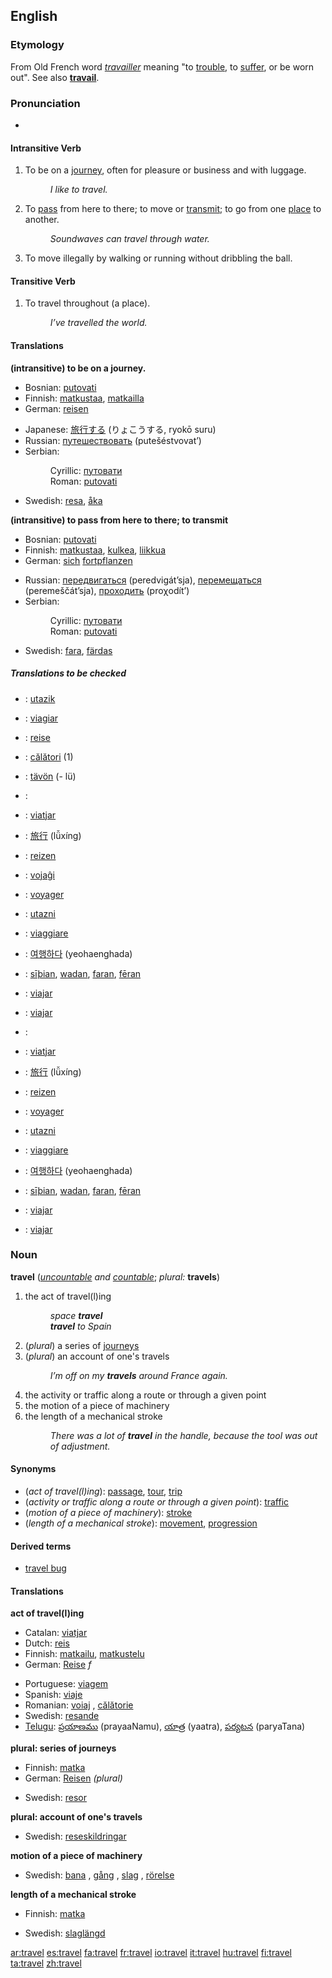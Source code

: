 ==English==

===Etymology===
From Old French word ''[[travailler]]'' meaning "to [[trouble]], to [[suffer]], or be worn out". See also '''[[travail]]'''.

===Pronunciation===
*{{audio|en-us-travel.ogg|Audio (US)}}
====Intransitive Verb===={{en-verb2|'''to travel'''|'''[[travels]]'''|British English''' [[travelled]]''', American English''' [[traveled]]'''|British English''' [[travelled]]''', American English''' [[traveled]]'''|British English''' [[travelling]]''', American English''' [[traveling]]'''}}
#To be on a [[journey]], often for pleasure or business and with luggage.
#:''I like to travel.''
#To [[pass]] from here to there; to move or [[transmit]]; to go from one [[place]] to another.
#:''Soundwaves can travel through water.''
#{{basketball}} To move illegally by walking or running without dribbling the ball.

====Transitive Verb====
#To travel throughout (a place).
#:''I’ve travelled the world.''

====Translations====
'''(intransitive) to be on a journey.'''
{{top}}
*Bosnian: [[putovati#Bosnian|putovati]]
*Finnish: [[matkustaa]], [[matkailla]]
*German: [[reisen]]
{{mid}}
*Japanese: [[旅行]]する (りょこうする, ryokō suru)
*Russian: [[путешествовать]] (putešéstvovat’)
*Serbian:
*:Cyrillic: [[путовати#Serbian|путовати]]
*:Roman: [[putovati#Serbian|putovati]]
*Swedish: [[resa]], [[åka]]
{{bottom}}

'''(intransitive) to pass from here to there; to transmit'''
{{top}}
*Bosnian: [[putovati#Bosnian|putovati]]
*Finnish: [[matkustaa]], [[kulkea]], [[liikkua]]
*German: [[sich]] [[fortpflanzen]]
{{mid}}
*Russian: [[передвигаться]] (peredvigát’sja), [[перемещаться]] (peremeščát’sja), [[проходить]] (proχodít’)
*Serbian:
*:Cyrillic: [[путовати#Serbian|путовати]]
*:Roman: [[putovati#Serbian|putovati]]
*Swedish: [[fara]], [[färdas]]
{{bottom}}

<!--'''in basketball'''
{{top}}
{{mid}}
{{bottom}}-->

=====Translations to be checked=====
<!--Remove this section once all of the translations below have been moved into the tables above.-->
{{checktrans}}
*{{ttbc|Hungarian}}: [[utazik]]
*{{ttbc|Interlingua}}: [[viagiar]]
*{{ttbc|Norwegian}}: [[reise]]
*{{ttbc|Romanian}}: [[călători]] (1)
*{{ttbc|Volapük}}: [[tävön]] (- lü)

{{top}}
*{{ttbc|Arabic}}: {{ARchar|[[سافر]]}} {{Unicode|(sá:fara)}}
*{{ttbc|Catalan}}: [[viatjar]]
*{{ttbc|Chinese}}: [[旅行]] (lǚxíng)
*{{ttbc|Dutch}}: [[reizen]]
*{{ttbc|Esperanto}}: [[vojaĝi]]
*{{ttbc|French}}: [[voyager#French|voyager]]
*{{ttbc|Hungarian}}: [[utazni]]
{{mid}}
*{{ttbc|Italian}}: [[viaggiare]]
*{{ttbc|Korean}}: [[여행]]하다 (yeohaenghada)
*{{ttbc|Old English}}: [[siþian|sīþian]], [[wadan]], [[faran]], [[feran|fēran]]
*{{ttbc|Portuguese}}: [[viajar]]
*{{ttbc|Spanish}}: [[viajar]]
{{bottom}}

{{top}}
*{{ttbc|Arabic}}: {{ARchar|[[سافر]]}} {{Unicode|(sá:fara)}}
*{{ttbc|Catalan}}: [[viatjar]]
*{{ttbc|Chinese}}: [[旅行]] (lǚxíng)
*{{ttbc|Dutch}}: [[reizen]]
*{{ttbc|French}}: [[voyager#French|voyager]]
*{{ttbc|Hungarian}}: [[utazni]]
{{mid}}
*{{ttbc|Italian}}: [[viaggiare]]
*{{ttbc|Korean}}: [[여행]]하다 (yeohaenghada)
*{{ttbc|Old English}}: [[siþian|sīþian]], [[wadan]], [[faran]], [[feran|fēran]]
*{{ttbc|Portuguese}}: [[viajar]]
*{{ttbc|Spanish}}: [[viajar]]
{{bottom}}

===Noun===
'''travel''' (''[[uncountable]] and [[countable]]''; ''plural:'' '''travels''')
#the act of travel(l)ing
#:''space '''travel'''''
#:'''''travel''' to Spain''
#(''plural'') a series of [[journey]]s
#(''plural'') an account of one's travels
#:''I’m off on my '''travels''' around France again.''
#the activity or traffic along a route or through a given point
#the motion of a piece of machinery
#the length of a mechanical stroke
#:''There was a lot of '''travel''' in the handle, because the tool was out of adjustment.''

====Synonyms====
*(''act of travel(l)ing''): [[passage]], [[tour]], [[trip]]
*(''activity or traffic along a route or through a given point''): [[traffic]]
*(''motion of a piece of machinery''): [[stroke]]
*(''length of a mechanical stroke''): [[movement]], [[progression]]

====Derived terms====
*[[travel bug]]

====Translations====

'''act of travel(l)ing'''
{{top}}
*Catalan: [[viatjar]]
*Dutch: [[reis]]
*Finnish: [[matkailu]], [[matkustelu]]
*German: [[Reise]] ''f''
{{mid}}
*Portuguese: [[viagem]] {{f}}
*Spanish: [[viaje]] {{m}}
*Romanian: [[voiaj]] {{n}}, [[călătorie]] {{f}}
*Swedish: [[resande]] {{n}}
*[[Telugu]]: [[ప్రయాణము]] (prayaaNamu), [[యాత్ర]] (yaatra), [[పర్యటన]] (paryaTana)
{{bottom}}

'''plural: series of journeys'''
{{top}}
*Finnish: [[matka]]
*German: [[Reisen]] {{f}} ''(plural)''
{{mid}}
*Swedish: [[resor]] {{c}} {{p}}
{{bottom}}

'''plural: account of one's travels'''
{{top}}
{{mid}}
*Swedish: [[reseskildringar]] {{c}} {{p}}
{{bottom}}

'''motion of a piece of machinery'''
{{top}}
{{mid}}
*Swedish: [[bana]] {{c}}, [[gång]] {{c}}, [[slag]] {{c}}, [[rörelse]] {{c}}
{{bottom}}

'''length of a mechanical stroke'''
{{top}}
*Finnish: [[matka]]
{{mid}}
*Swedish: [[slaglängd]] {{c}}
{{bottom}}

[[ar:travel]]
[[es:travel]]
[[fa:travel]]
[[fr:travel]]
[[io:travel]]
[[it:travel]]
[[hu:travel]]
[[fi:travel]]
[[ta:travel]]
[[zh:travel]]